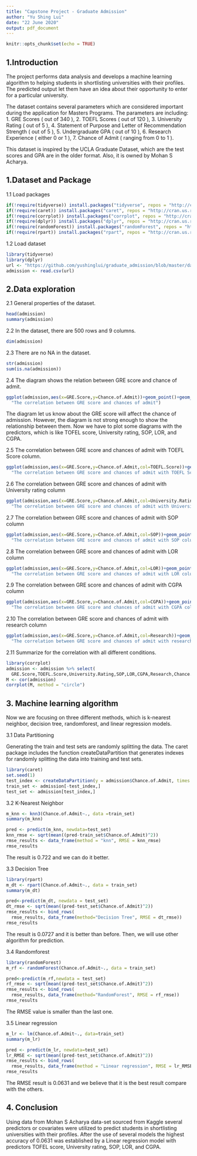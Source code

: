 ```yaml
---
title: "Capstone Project - Graduate Admission"
author: "Yu Shing Lui"
date: "22 June 2020"
output: pdf_document
---
```


```r
knitr::opts_chunk$set(echo = TRUE)
```

## 1.Introduction

The project performs data analysis and develops a machine learning algorithm to helping students in shortlisting universities with their profiles. The predicted output let them have an idea about their opportunity to enter for a particular university. 

The dataset contains several parameters which are considered important during the application for Masters Programs. The parameters are including: 1. GRE Scores ( out of 340 ), 2. TOEFL Scores ( out of 120 ), 3. University Rating ( out of 5 ), 4. Statement of Purpose and Letter of Recommendation Strength ( out of 5 ), 5. Undergraduate GPA ( out of 10 ), 6. Research Experience ( either 0 or 1 ), 7. Chance of Admit ( ranging from 0 to 1 ).

This dataset is inspired by the UCLA Graduate Dataset, which are the test scores and GPA are in the older format. Also, it is owned by Mohan S Acharya.

## 1.Dataset and Package

1.1 Load packages

```r
if(!require(tidyverse)) install.packages("tidyverse", repos = "http://cran.us.r-project.org")
if(!require(caret)) install.packages("caret", repos = "http://cran.us.r-project.org")
if(!require(corrplot)) install.packages("corrplot", repos = "http://cran.us.r-project.org")
if(!require(dplyr)) install.packages("dplyr", repos = "http://cran.us.r-project.org")
if(!require(randomForest)) install.packages("randomForest", repos = "http://cran.us.r-project.org")
if(!require(rpart)) install.packages("rpart", repos = "http://cran.us.r-project.org")
```

1.2 Load dataset

```r
library(tidyverse)
library(dplyr)
url <- "https://github.com/yushinglui/graduate_admission/blob/master/datasets_admission.csv?raw=true"
admission <- read.csv(url)
```

\pagebreak

## 2.Data exploration

2.1 General properties of the dataset.

```r
head(admission)
summary(admission)
```

2.2 In the dataset, there are 500 rows and 9 columns.

```r
dim(admission)
```

\pagebreak

2.3 There are no NA in the dataset.
```r
str(admission)
sum(is.na(admission))
```

2.4 The diagram shows the relation between GRE score and chance of admit.
```r
ggplot(admission,aes(x=GRE.Score,y=Chance.of.Admit))+geom_point()+geom_smooth()+ggtitle(
  "The correlation between GRE score and chances of admit")
```

The diagram let us know about the GRE score will affect the chance of admission. However, the diagram is not strong enough to show the relationship between them. Now we have to plot some diagrams with the predictors, which is like TOFEL score, University rating, SOP, LOR, and CGPA.

\pagebreak

2.5 The correlation between GRE score and chances of admit with TOEFL Score column.

```r
ggplot(admission,aes(x=GRE.Score,y=Chance.of.Admit,col=TOEFL.Score))+geom_point()+ggtitle(
  "The correlation between GRE score and chances of admit with TOEFL Score column")
```

\pagebreak

2.6 The correlation between GRE score and chances of admit with University rating column

```r
ggplot(admission,aes(x=GRE.Score,y=Chance.of.Admit,col=University.Rating))+geom_point()+ggtitle(
  "The correlation between GRE score and chances of admit with University rating column")
```

\pagebreak

2.7 The correlation between GRE score and chances of admit with SOP column

```r
ggplot(admission,aes(x=GRE.Score,y=Chance.of.Admit,col=SOP))+geom_point()+ggtitle(
  "The correlation between GRE score and chances of admit with SOP column")
```

\pagebreak

2.8 The correlation between GRE score and chances of admit with LOR column

```r
ggplot(admission,aes(x=GRE.Score,y=Chance.of.Admit,col=LOR))+geom_point()+ggtitle(
  "The correlation between GRE score and chances of admit with LOR column")
```

\pagebreak

2.9 The correlation between GRE score and chances of admit with CGPA column

```r
ggplot(admission,aes(x=GRE.Score,y=Chance.of.Admit,col=CGPA))+geom_point()+ggtitle(
  "The correlation between GRE score and chances of admit with CGPA column")
```

\pagebreak

2.10 The correlation between GRE score and chances of admit with research column

```r
ggplot(admission,aes(x=GRE.Score,y=Chance.of.Admit,col=Research))+geom_point()+ggtitle(
  "The correlation between GRE score and chances of admit with research column")
```

\pagebreak

2.11 Summarize for the correlation with all different conditions.

```r
library(corrplot)
admission <- admission %>% select(
  GRE.Score,TOEFL.Score,University.Rating,SOP,LOR,CGPA,Research,Chance.of.Admit)
M <- cor(admission)
corrplot(M, method = "circle")
```

\pagebreak

## 3. Machine learning algorithm

Now we are focusing on three different methods, which is k-nearest neighbor, decision tree, randomforest, and linear regression models.

3.1 Data Partitioning

Generating the train and test sets are randomly splitting the data. The caret package includes the function createDataPartition that generates indexes for randomly splitting the data into training and test sets.

```r
library(caret)
set.seed(1)
test_index <- createDataPartition(y = admission$Chance.of.Admit, times = 1, p = 0.5, list = FALSE)
train_set <- admission[-test_index,]
test_set <- admission[test_index,]
```

3.2 K-Nearest Neighbor

```r
m_knn <- knn3(Chance.of.Admit~., data =train_set)
summary(m_knn)
```

```r
pred <- predict(m_knn, newdata=test_set)
knn_rmse <- sqrt(mean((pred-train_set$Chance.of.Admit)^2))
rmse_results <- data_frame(method = "knn", RMSE = knn_rmse)
rmse_results
```

The result is 0.722 and we can do it better.

\pagebreak

3.3 Decision Tree

```r
library(rpart)
m_dt <- rpart(Chance.of.Admit~., data = train_set)
summary(m_dt)
```

```r
pred<-predict(m_dt, newdata = test_set)
dt_rmse <- sqrt(mean((pred-test_set$Chance.of.Admit)^2))
rmse_results <- bind_rows(
  rmse_results, data_frame(method="Decision Tree", RMSE = dt_rmse))
rmse_results
```

The result is 0.0727 and it is better than before. Then, we will use other algorithm for prediction.

3.4 Randomforest

```r
library(randomForest)
m_rf <- randomForest(Chance.of.Admit~., data = train_set)
```

```r
pred<-predict(m_rf,newdata = test_set)
rf_rmse <- sqrt(mean((pred-test_set$Chance.of.Admit)^2))
rmse_results <- bind_rows(
  rmse_results, data_frame(method="RandomForest", RMSE = rf_rmse))
rmse_results
```

The RMSE value is smaller than the last one.

\pagebreak

3.5 Linear regression

```r
m_lr <- lm(Chance.of.Admit~., data=train_set)
summary(m_lr)
```

```r
pred <- predict(m_lr, newdata=test_set)
lr_RMSE <- sqrt(mean((pred-test_set$Chance.of.Admit)^2))
rmse_results <- bind_rows(
  rmse_results, data_frame(method = "Linear regression", RMSE = lr_RMSE))
rmse_results
```

The RMSE result is 0.0631 and we believe that it is the best result compare with the others.

## 4. Conclusion

Using data from Mohan S Acharya data-set sourced from Kaggle several predictors or covariates were utilized to predict students in shortlisting universities with their profiles. After the use of several models the highest accuracy of 0.0631 was established by a Linear regression model with predictors TOFEL score, University rating, SOP, LOR, and CGPA.

